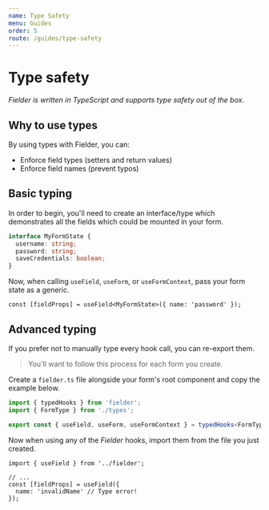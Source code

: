```yaml
---
name: Type Safety
menu: Guides
order: 5
route: /guides/type-safety
---
```


# Type safety

_Fielder is written in TypeScript and supports type safety out of the box_.

## Why to use types

By using types with Fielder, you can:

- Enforce field types (setters and return values)
- Enforce field names (prevent typos)

## Basic typing

In order to begin, you'll need to create an interface/type which demonstrates all the fields which could be mounted in your form.

```ts
interface MyFormState {
  username: string;
  password: string;
  saveCredentials: boolean;
}
```

Now, when calling `useField`, `useForm`, or `useFormContext`, pass your form state as a generic.

```tsx
const [fieldProps] = useField<MyFormState>({ name: 'password' });
```

## Advanced typing

If you prefer not to manually type every hook call, you can re-export them.

> You'll want to follow this process for each form you create.

Create a `fielder.ts` file alongside your form's root component and copy the example below.

```ts
import { typedHooks } from 'fielder';
import { FormType } from './types';

export const { useField, useForm, useFormContext } = typedHooks<FormType>();
```

Now when using any of the _Fielder_ hooks, import them from the file you just created.

```tsx
import { useField } from '../fielder';

// ...
const [fieldProps] = useField({
  name: 'invalidName' // Type error!
});
```
